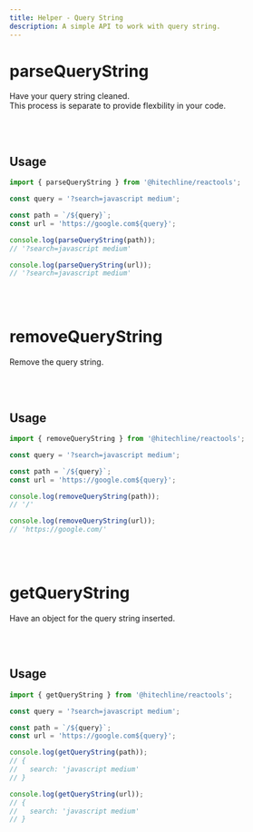 ```yaml
---
title: Helper - Query String
description: A simple API to work with query string.
---
```


# parseQueryString

Have your query string cleaned.  
This process is separate to provide flexbility in your code.

<br />
<br />

## Usage

```ts
import { parseQueryString } from '@hitechline/reactools';

const query = '?search=javascript medium';

const path = `/${query}`;
const url = 'https://google.com${query}';

console.log(parseQueryString(path));
// '?search=javascript medium'

console.log(parseQueryString(url));
// '?search=javascript medium'
```

<br />
<br />

# removeQueryString

Remove the query string.

<br />
<br />

## Usage

```ts
import { removeQueryString } from '@hitechline/reactools';

const query = '?search=javascript medium';

const path = `/${query}`;
const url = 'https://google.com${query}';

console.log(removeQueryString(path));
// '/'

console.log(removeQueryString(url));
// 'https://google.com/'
```

<br />
<br />

# getQueryString

Have an object for the query string inserted.

<br />
<br />

## Usage

```ts
import { getQueryString } from '@hitechline/reactools';

const query = '?search=javascript medium';

const path = `/${query}`;
const url = 'https://google.com${query}';

console.log(getQueryString(path));
// {
//   search: 'javascript medium'
// }

console.log(getQueryString(url));
// {
//   search: 'javascript medium'
// }
```
